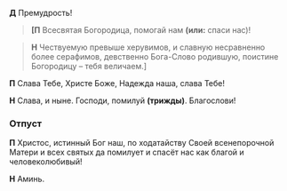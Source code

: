 **Д** Премудрость!

> **[П** Всесвятая Богородица, помогай нам **(или:** спаси нас<R>)</R>!

> **Н** Чествуемую превыше херувимов, и славную несравненно более серафимов, девственно Бога-Слово родившую, поистине Богородицу – тебя величаем.<R>]</R>

**П** Слава Тебе, Христе Боже, Надежда наша, слава Тебе!

**Н** Слава, и ныне. Господи, помилуй **(трижды)**. Благослови!

### Отпуст

**П** Христос, истинный Бог наш, по ходатайству Своей всенепорочной Матери и всех святых да помилует и спасёт нас как благой и человеколюбивый!

**Н** Аминь.
